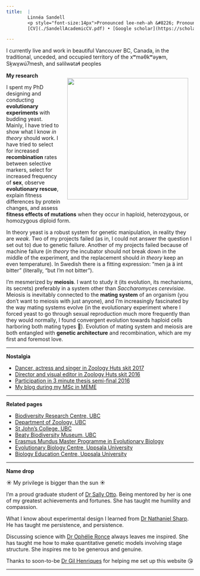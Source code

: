 ```yaml
---
title:  |
        Linnéa Sandell
        <p style="font-size:14px">Pronounced lee-neh-ah &#8226; Pronouns: *she/her/hers*</p> 
        [CV](./SandellAcademicCV.pdf) • [Google scholar](https://scholar.google.ca/citations?user=-5nU8P0AAAAJ&hl=en) • [Email](mailto:sandell@zoology.ubc.ca) • [OrcID](https://orcid.org/0000-0002-1716-9801) • [Twitter](https://twitter.com/nea_borealis)

---
```



I currently live and work in beautiful Vancouver BC, Canada, in the traditional, unceded, and occupied territory of the xʷməθkʷəy̓əm, Sḵwx̱wú7mesh, and səlilwətaɬ peoples


<img align="right" width="325" style="padding: 15px" src="./DSC01550.jpeg">

<strong>My research</strong>

I spent my PhD designing and conducting **evolutionary experiments** with budding yeast. Mainly, I have tried to show what I know _in theory_ should work. I have tried to select for increased **recombination** rates between selective markers, select for increased frequency of **sex**, observe **evolutionary rescue**, explain fitness differences by protein changes, and assess **fitness effects of mutations** when they occur in haploid, heterozygous, or homozygous diploid form. 

In theory yeast is a robust system for genetic manipulation, in reality they are _weak_. Two of my projects failed (as in, I could not answer the question I set out to) due to genetic failure. Another of my projects failed because of machine failure (_in theory_ the incubator should not break down in the middle of the experiment, and the replacement should _in theory_ keep an even temperature). In Swedish there is a fitting expression: "men ja ä int bitter" (literally, "but I'm not bitter").

I'm mesmerized by **meiosis**. I want to study it (its evolution, its mechanisms, its secrets) preferably in a system other than _Saccharomyces cerevisiae_. Meiosis is inevitably connected to the **mating system** of an organism (you don't want to meiosis with just anyone), and I'm increasingly fascinated by the way mating systems evolve (in the evolutionary experiment where I forced yeast to go through sexual reproduction much more frequently than they would normally, I found convergent evolution towards haploid cells harboring both mating types 🤯). Evolution of mating system and meiosis are both entangled with **genetic architecture** and recombination, which are my first and foremost love.

<hr />


<strong>Nostalgia</strong>
<ul>
 	<li><a href="https://www.youtube.com/watch?v=A3qxCGW4A8w">Dancer, actress and singer in Zoology Huts skit 2017</a></li>
 	<li><a href="https://youtu.be/ax2B198zkmA">Director and visual editor in Zoology Huts skit 2016</a></li>
 	<li><a href="https://www.youtube.com/watch?v=3JJ_hjpWK-0&amp;list=PL8JAfS6VQqkz3ju8IRsvZoQWFOTV42KF-&amp;index=3">Participation in 3 minute thesis semi-final 2016</a></li>
 	<li><a href="https://memebloggen.wordpress.com">My blog during my MSc in MEME</a></li>
</ul>
<hr />

<strong>Related pages</strong>
<ul>
 	<li><a href="http://www.biodiversity.ubc.ca">Biodiversity Research Centre, UBC</a></li>
 	<li><a href="http://www.zoology.ubc.ca">Department of Zoology, UBC</a></li>
 	<li><a href="http://stjohns.ubc.ca">St John's College, UBC</a></li>
 	<li><a href="http://beatymuseum.ubc.ca">Beaty Biodiversity Museum, UBC</a></li>
 	<li><a href="http://www.evobio.eu">Erasmus Mundus Master Programme in Evolutionary Biology</a></li>
 	<li><a href="http://EBC uppsala">Evolutionary Biology Centre, Uppsala University</a></li>
 	<li><a href="http://ibg.uu.se/?languageId=1">Biology Education Centre, Uppsala University</a></li>
</ul>

<hr />

<strong>Name drop</strong>

☀️ My privilege is bigger than the sun ☀️

I'm a proud graduate student of [Dr Sally Otto](https://www.zoology.ubc.ca/~otto/). Being mentored by her is one of my greatest achievements and fortunes. She has taught me humility and compassion.

What I know about experimental design I learned from [Dr Nathaniel Sharp](https://genetics.wisc.edu/staff/sharp-nathaniel/). He has taught me persistence, and persistence.

Discussing science with [Dr Ophélie Ronce](http://www.isem.univ-montp2.fr/en/personnel/teams/metapopulation/ronce-ophelie.index/) always leaves me inspired. She has taught me how to make quantitative genetic models involving stage structure. She inspires me to be generous and genuine.

Thanks to soon-to-be [Dr Gil Henriques](https://gilhenriques.github.io) for helping me set up this website 😘

<hr />
